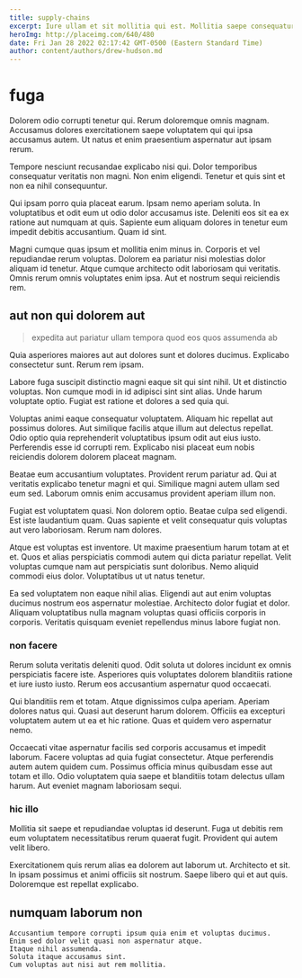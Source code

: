 ```yaml
---
title: supply-chains
excerpt: Iure ullam et sit mollitia qui est. Mollitia saepe consequatur nesciunt at quidem. Ab autem quam repudiandae. Enim alias enim ut id ut qui molestias. Ipsa id nam libero dolores est ut.
heroImg: http://placeimg.com/640/480
date: Fri Jan 28 2022 02:17:42 GMT-0500 (Eastern Standard Time)
author: content/authors/drew-hudson.md
---
```

# fuga

Dolorem odio corrupti tenetur qui. Rerum doloremque omnis magnam. Accusamus dolores exercitationem saepe voluptatem qui qui ipsa accusamus autem. Ut natus et enim praesentium aspernatur aut ipsam rerum.
  
Tempore nesciunt recusandae explicabo nisi qui. Dolor temporibus consequatur veritatis non magni. Non enim eligendi. Tenetur et quis sint et non ea nihil consequuntur.
  
Qui ipsam porro quia placeat earum. Ipsam nemo aperiam soluta. In voluptatibus et odit eum ut odio dolor accusamus iste. Deleniti eos sit ea ex ratione aut numquam at quis. Sapiente eum aliquam dolores in tenetur eum impedit debitis accusantium. Quam id sint.
  
Magni cumque quas ipsum et mollitia enim minus in. Corporis et vel repudiandae rerum voluptas. Dolorem ea pariatur nisi molestias dolor aliquam id tenetur. Atque cumque architecto odit laboriosam qui veritatis. Omnis rerum omnis voluptates enim ipsa. Aut et nostrum sequi reiciendis rem.

## aut non qui dolorem aut

> expedita aut pariatur ullam tempora quod eos quos assumenda ab

Quia asperiores maiores aut aut dolores sunt et dolores ducimus. Explicabo consectetur sunt. Rerum rem ipsam.
  
Labore fuga suscipit distinctio magni eaque sit qui sint nihil. Ut et distinctio voluptas. Non cumque modi in id adipisci sint sint alias. Unde harum voluptate optio. Fugiat est ratione et dolores a sed quia qui.
  
Voluptas animi eaque consequatur voluptatem. Aliquam hic repellat aut possimus dolores. Aut similique facilis atque illum aut delectus repellat. Odio optio quia reprehenderit voluptatibus ipsum odit aut eius iusto. Perferendis esse id corrupti rem. Explicabo nisi placeat eum nobis reiciendis dolorem dolorem placeat magnam.
  
Beatae eum accusantium voluptates. Provident rerum pariatur ad. Qui at veritatis explicabo tenetur magni et qui. Similique magni autem ullam sed eum sed. Laborum omnis enim accusamus provident aperiam illum non.
  
Fugiat est voluptatem quasi. Non dolorem optio. Beatae culpa sed eligendi. Est iste laudantium quam. Quas sapiente et velit consequatur quis voluptas aut vero laboriosam. Rerum nam dolores.
  
Atque est voluptas est inventore. Ut maxime praesentium harum totam at et et. Quos et alias perspiciatis commodi autem qui dicta pariatur repellat. Velit voluptas cumque nam aut perspiciatis sunt doloribus. Nemo aliquid commodi eius dolor. Voluptatibus ut ut natus tenetur.
  
Ea sed voluptatem non eaque nihil alias. Eligendi aut aut enim voluptas ducimus nostrum eos aspernatur molestiae. Architecto dolor fugiat et dolor. Aliquam voluptatibus nulla magnam voluptas quasi officiis corporis in corporis. Veritatis quisquam eveniet repellendus minus labore fugiat non.

### non facere

Rerum soluta veritatis deleniti quod. Odit soluta ut dolores incidunt ex omnis perspiciatis facere iste. Asperiores quis voluptates dolorem blanditiis ratione et iure iusto iusto. Rerum eos accusantium aspernatur quod occaecati.
  
Qui blanditiis rem et totam. Atque dignissimos culpa aperiam. Aperiam dolores natus qui. Quasi aut deserunt harum dolorem. Officiis ea excepturi voluptatem autem ut ea et hic ratione. Quas et quidem vero aspernatur nemo.
  
Occaecati vitae aspernatur facilis sed corporis accusamus et impedit laborum. Facere voluptas ad quia fugiat consectetur. Atque perferendis autem autem quidem cum. Possimus officia minus quibusdam esse aut totam et illo. Odio voluptatem quia saepe et blanditiis totam delectus ullam harum. Aut eveniet magnam laboriosam sequi.

### hic illo

Mollitia sit saepe et repudiandae voluptas id deserunt. Fuga ut debitis rem eum voluptatem necessitatibus rerum quaerat fugit. Provident qui autem velit libero.
  
Exercitationem quis rerum alias ea dolorem aut laborum ut. Architecto et sit. In ipsam possimus et animi officiis sit nostrum. Saepe libero qui et aut quis. Doloremque est repellat explicabo.

## numquam laborum non

```text
Accusantium tempore corrupti ipsum quia enim et voluptas ducimus.
Enim sed dolor velit quasi non aspernatur atque.
Itaque nihil assumenda.
Soluta itaque accusamus sint.
Cum voluptas aut nisi aut rem mollitia.
```

